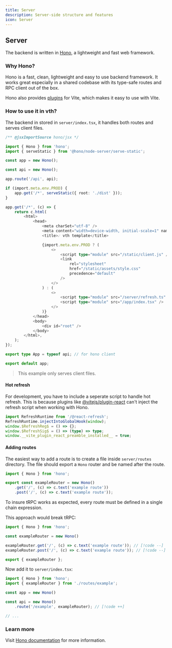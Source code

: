 ```yaml
---
title: Server
description: Server-side structure and features
icon: Server
---
```



## Server

The backend is written in [Hono](https://hono.dev/), a lightweight and fast web framework.

### Why Hono?

Hono is a fast, clean, lightweight and easy to use backend framework. It works great especially in a shared codebase with its type-safe routes and RPC client out of the box.

Hono also provides [plugins](https://github.com/honojs/vite-plugins) for Vite, which makes it easy to use with Vite.

### How to use it in vth?

The backend in stored in `server/index.tsx`, it handles both routes and serves client files.

```ts title="server/index.tsx"
/** @jsxImportSource hono/jsx */

import { Hono } from 'hono';
import { serveStatic } from '@hono/node-server/serve-static';

const app = new Hono();

const api = new Hono();

app.route('/api', api);

if (import.meta.env.PROD) {
    app.get('/*', serveStatic({ root: './dist' }));
}

app.get('/*', (c) => {
    return c.html(
        <html>
            <head>
                <meta charSet="utf-8" />
                <meta content="width=device-width, initial-scale=1" name="viewport" />
                <title>☄️ vth template</title>

                {import.meta.env.PROD ? (
                    <>
                        <script type="module" src="/static/client.js" />
                        <link
                            rel="stylesheet"
                            href="/static/assets/style.css"
                            precedence="default"
                        />
                    </>
                ) : (
                    <>
                        <script type="module" src="/server/refresh.ts" />
                        <script type="module" src="/app/index.tsx" />
                    </>
                )}
            </head>
            <body>
                <div id="root" />
            </body>
        </html>,
    );
});

export type App = typeof api; // for hono client

export default app;
```

> This example only serves client files.

#### Hot refresh

For development, you have to include a seperate script to handle hot refresh. This is because plugins like [@vitejs/plugin-react](https://github.com/vitejs/vite-plugin-react/tree/main/packages/plugin-react) can't inject the refresh script when working with Hono.

```ts title="server/refresh.ts"
import RefreshRuntime from '/@react-refresh';
RefreshRuntime.injectIntoGlobalHook(window);
window.$RefreshReg$ = () => {};
window.$RefreshSig$ = () => (type) => type;
window.__vite_plugin_react_preamble_installed__ = true;
```

#### Adding routes

The easiest way to add a route is to create a file inside `server/routes` directory. The file should export a `Hono` router and be named after the route.

```ts title="server/routes/example.ts"
import { Hono } from 'hono';

export const exampleRouter = new Hono()
    .get('/', (c) => c.text('example route'))
    .post('/', (c) => c.text('example route'));
```

<Callout type='warn'>
    To insure tRPC works as expected, every route must be defined in a single chain expression.
</Callout>

This approach would break tRPC:

```ts title="server/routes/example.ts"
import { Hono } from 'hono';

const exampleRouter = new Hono()

exampleRouter.get('/', (c) => c.text('example route')); // [!code --]
exampleRouter.post('/', (c) => c.text('example route')); // [!code --]

export { exampleRouter };
```

Now add it to `server/index.tsx`:

```ts title="server/index.tsx"
import { Hono } from 'hono';
import { exampleRouter } from './routes/example';

const app = new Hono()

const api = new Hono()
    .route('/example', exampleRouter); // [!code ++]

// ...
```

### Learn more

Visit [Hono documentation](https://hono.dev/docs) for more information.